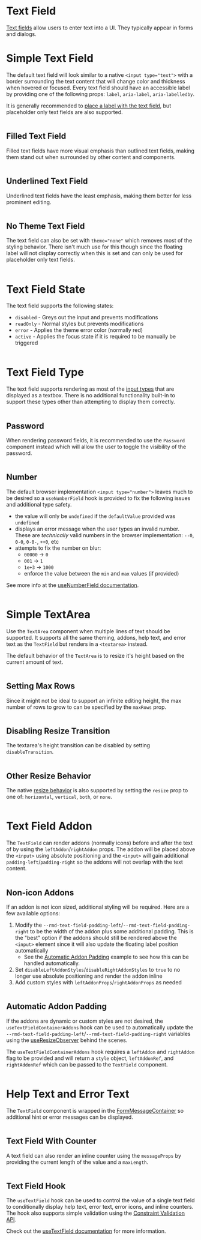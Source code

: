 # Text Field

[Text fields](https://m2.material.io/components/text-fields#usage) allow users
to enter text into a UI. They typically appear in forms and dialogs.

# Simple Text Field

The default text field will look similar to a native `<input type="text">`
with a border surrounding the text content that will change color and thickness
when hovered or focused. Every text field should have an accessible label by
providing one of the following props: `label`, `aria-label`, `aria-labelledby`.

It is generally recommended to
[place a label with the text field](https://m2.material.io/components/text-fields#research),
but placeholder only text fields are also supported.

```demo source="./OutlinedTextField.tsx"

```

## Filled Text Field

Filled text fields have more visual emphasis than outlined text fields, making
them stand out when surrounded by other content and components.

```demo source="./FilledTextField.tsx"

```

## Underlined Text Field

Underlined text fields have the least emphasis, making them better for less
prominent editing.

```demo source="./UnderlinedTextField.tsx"

```

## No Theme Text Field

The text field can also be set with `theme="none"` which removes most of the
styling behavior. There isn't much use for this though since the floating label
will not display correctly when this is set and can only be used for placeholder
only text fields.

```demo source="./NoThemeTextField.tsx"

```

# Text Field State

The text field supports the following states:

- `disabled` - Greys out the input and prevents modifications
- `readOnly` - Normal styles but prevents modifications
- `error` - Applies the theme error color (normally red)
- `active` - Applies the focus state if it is required to be manually be
  triggered

```demo source="./TextFieldState.tsx"

```

# Text Field Type

The text field supports rendering as most of the [input types](https://developer.mozilla.org/en-US/docs/Web/HTML/Element/input#input_types)
that are displayed as a textbox. There is no additional functionality built-in
to support these types other than attempting to display them correctly.

```demo source="./TextFieldType.tsx"

```

## Password

When rendering password fields, it is recommended to use the `Password`
component instead which will allow the user to toggle the visibility of the
password.

```demo source="./PasswordExample.tsx"

```

## Number

The default browser implementation `<input type="number">` leaves much to be
desired so a `useNumberField` hook is provided to fix the following issues and
additional type safety.

- the value will only be `undefined` if the `defaultValue` provided was
  `undefined`
- displays an error message when the user types an invalid number. These are
  _technically_ valid numbers in the browser implementation: `--0`, `0-0`,
  `0-0-`, `++0`, etc
- attempts to fix the number on blur:
  - `00000` -> `0`
  - `001` -> `1`
  - `1e+3` -> `1000`
  - enforce the value between the `min` and `max` values (if provided)

See more info at the [useNumberField documentation](/hooks/use-number-field).

```demo source="./NumberExample.tsx"

```

# Simple TextArea

Use the `TextArea` component when multiple lines of text should be supported. It
supports all the same theming, addons, help text, and error text as the
`TextField` but renders in a `<textarea>` instead.

The default behavior of the `TextArea` is to resize it's height based on the
current amount of text.

```demo source="./SimpleTextArea.tsx"

```

## Setting Max Rows

Since it might not be ideal to support an infinite editing height, the max
number of rows to grow to can be specified by the `maxRows` prop.

```demo source="./ResizingTextAreaMaxRows.tsx"

```

## Disabling Resize Transition

The textarea's height transition can be disabled by setting `disableTransition`.

```demo source="./DisablingResizeTransition.tsx"

```

## Other Resize Behavior

The native [resize behavior](https://developer.mozilla.org/en-US/docs/Web/HTML/Element/textarea#controlling_whether_a_textarea_is_resizable)
is also supported by setting the `resize` prop to one of: `horizontal`,
`vertical`, `both`, or `none`.

```demo source="./OtherResizeBehavior.tsx"

```

# Text Field Addon

The `TextField` can render addons (normally icons) before and after the text of
by using the `leftAddon`/`rightAddon` props. The addon will be placed above the
`<input>` using absolute positioning and the `<input>` will gain additional
`padding-left`/`padding-right` so the addons will not overlap with the text
content.

```demo source="./TextFieldAddon.tsx"

```

## Non-icon Addons

If an addon is not icon sized, additional styling will be required. Here are a
few available options:

1. Modify the `--rmd-text-field-padding-left`/`--rmd-text-field-padding-right` to
   be the width of the addon plus some additional padding. This is the "best"
   option if the addons should still be rendered above the `<input>` element
   since it will also update the floating label position automatically
   - See the [Automatic Addon Padding](#automatic-addon-padding) example to see
     how this can be handled automatically.
2. Set `disableLeftAddonStyles`/`disableRightAddonStyles` to `true` to no longer
   use absolute positioning and render the addon inline
3. Add custom styles with `leftAddonProps`/`rightAddonProps` as needed

```demo source="./NonIconAddons.tsx"

```

## Automatic Addon Padding

If the addons are dynamic or custom styles are not desired, the
`useTextFieldContainerAddons` hook can be used to automatically update the
`--rmd-text-field-padding-left`/`--rmd-text-field-padding-right` variables using
the [useResizeObserver](/hooks/use-resize-observer) behind the scenes.

The `useTextFieldContainerAddons` hook requires a `leftAddon` and `rightAddon`
flag to be provided and will return a `style` object, `leftAddonRef`, and
`rightAddonRef` which can be passed to the `TextField` component.

```demo source="./AutomaticAddonPaddingExample.tsx"

```

# Help Text and Error Text

The `TextField` component is wrapped in the
[FormMessageContainer](/components/form-message#form-message-container) so additional
hint or error messages can be displayed.

```demo source="./HelpTextAndErrorText.tsx"

```

## Text Field With Counter

A text field can also render an inline counter using the `messageProps` by
providing the current length of the value and a `maxLength`.

```demo source="./TextFieldWithCounter.tsx"

```

## Text Field Hook

The `useTextField` hook can be used to control the value of a single text field
to conditionally display help text, error text, error icons, and inline
counters. The hook also supports simple validation using the
[Constraint Validation API](https://developer.mozilla.org/en-US/docs/Web/HTML/Constraint_validation).

Check out the [useTextField documentation](/hooks/use-text-field) for more
information.

```demo source="./TextFieldHookExample.tsx"

```

